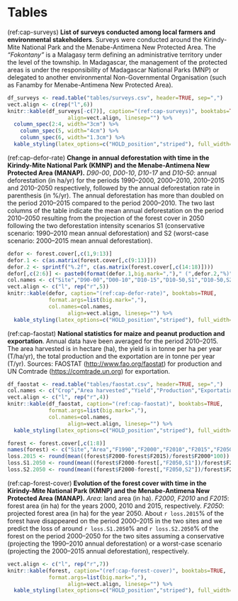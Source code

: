 # Tables

(ref:cap-surveys) **List of surveys conducted among local farmers and environmental stakeholders**. Surveys were conducted around the Kirindy-Mite National Park and the Menabe-Antimena New Protected Area. The _"Fokontany"_ is a Malagasy term defining an administrative territory under the level of the township. In Madagascar, the management of the protected areas is under the responsibility of Madagascar National Parks (MNP) or delegated to another environmental Non-Governmental Organisation (such as Fanamby for Menabe-Antimena New Protected Area).\vspace{0.5cm} 

```r
df_surveys <- read.table("tables/surveys.csv", header=TRUE, sep=",")
vect.align <- c(rep("l",6))
knitr::kable(df_surveys[-c(7)], caption="(ref:cap-surveys)", booktabs=TRUE,
			       align=vect.align, linesep="") %>%
  column_spec(2:4, width="3cm") %>%
	column_spec(5, width="4cm") %>%
	column_spec(6, width="1.3cm") %>%
  kable_styling(latex_options=c("HOLD_position","striped"), full_width=FALSE, position="center", font_size=10)
```

(ref:cap-defor-rate) **Change in annual deforestation with time in the Kirindy-Mite National Park (KMNP) and the Menabe-Antimena New Protected Area (MANAP).** _D90-00_, _D00-10_, _D10-17_ and _D10-50_: annual deforestation (in ha/yr) for the periods 1990--2000, 2000--2010, 2010--2015 and 2010--2050 respectively, followed by the annual deforestation rate in parenthesis (in %/yr). The annual deforestation has more than doubled on the period 2010--2015 compared to the period 2000--2010. The two last columns of the table indicate the mean annual deforestation on the period 2010--2050 resulting from the projection of the forest cover in 2050 following the two deforestation intensity scenarios S1 (conservative scenario: 1990--2010 mean annual deforestation) and S2 (worst-case scenario: 2000--2015 mean annual deforestation).\vspace{0.5cm} 

```r
defor <- forest.cover[,c(1,9:13)]
defor.1 <- c(as.matrix(forest.cover[,c(9:13)]))
defor.2 <- sprintf("%.2f", c(as.matrix(forest.cover[,c(14:18)])))
defor[,c(2:6)] <- paste0(format(defor.1,big.mark=",")," (",defor.2,"%)")
col.names <- c("Site","D90-00","D00-10","D10-15","D10-50,S1","D10-50,S2")
vect.align <- c("l", rep("r",5))
knitr::kable(defor, caption="(ref:cap-defor-rate)", booktabs=TRUE,
             format.args=list(big.mark=","),
             col.names=col.names,
			       align=vect.align, linesep="") %>%
  kable_styling(latex_options=c("HOLD_position","striped"), full_width=FALSE, position="center")
```

(ref:cap-faostat) **National statistics for maize and peanut production and exportation**. Annual data have been averaged for the period 2010--2015. The area harvested is in hectare (ha), the yield is in tonne per ha per year (T/ha/yr), the total production and the exportation are in tonne per year (T/yr). Sources: FAOSTAT (<http://www.fao.org/faostat>) for production and UN Comtrade (<https://comtrade.un.org>) for exportation.\vspace{0.5cm}   

```r
df_faostat <- read.table("tables/faostat.csv", header=TRUE, sep=",")
col.names <- c("Crop","Area harvested","Yield","Production","Exportation")
vect.align <- c("l", rep("r",4))
knitr::kable(df_faostat, caption="(ref:cap-faostat)", booktabs=TRUE,
             format.args=list(big.mark=","),
             col.names=col.names,
			       align=vect.align, linesep="") %>%
  kable_styling(latex_options=c("HOLD_position","striped"), full_width=FALSE, position="center")
```

```r
forest <- forest.cover[,c(1:8)]
names(forest) <- c("Site","Area","F1990","F2000","F2010","F2015","F2050,S1","F2050,S2")
loss.2015 <- round(mean((forest$F2000-forest$F2015)/forest$F2000*100))
loss.S1.2050 <- round(mean((forest$F2000-forest[,"F2050,S1"])/forest$F2000*100))
loss.S2.2050 <- round(mean((forest$F2000-forest[,"F2050,S2"])/forest$F2000*100))
```

(ref:cap-forest-cover) **Evolution of the forest cover with time in the Kirindy-Mite National Park (KMNP) and the Menabe-Antimena New Protected Area (MANAP).** _Area_: land area (in ha). _F2000_, _F2010_ and _F2015_: forest area (in ha) for the years 2000, 2010 and 2015, respectively. _F2050_: projected forest area (in ha) for the year 2050. About `r loss.2015`% of the forest have disappeared on the period 2000--2015 in the two sites and we predict the loss of around `r loss.S1.2050`% and `r loss.S2.2050`% of the forest on the period 2000--2050 for the two sites assuming a conservative (projecting the 1990--2010 annual deforestation) or a worst-case scenario (projecting the 2000--2015 annual deforestation), respectively.\vspace{0.5cm}   

```r
vect.align <- c("l", rep("r",7))
knitr::kable(forest, caption="(ref:cap-forest-cover)", booktabs=TRUE,
             format.args=list(big.mark=","),
			       align=vect.align, linesep="") %>%
  kable_styling(latex_options=c("HOLD_position","striped"), full_width=FALSE, position="center")
```

\newpage